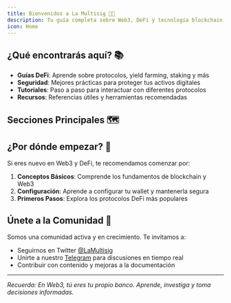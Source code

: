 ```yaml
---
title: Bienvenidos a La Multisig 👋🏻
description: Tu guía completa sobre Web3, DeFi y tecnología blockchain
icon: Home
---
```


## ¿Qué encontrarás aquí? 📚

- **Guías DeFi**: Aprende sobre protocolos, yield farming, staking y más
- **Seguridad**: Mejores prácticas para proteger tus activos digitales
- **Tutoriales**: Paso a paso para interactuar con diferentes protocolos
- **Recursos**: Referencias útiles y herramientas recomendadas

## Secciones Principales 🗺️

<Cards>
  <Card title="Introducción a DeFi" href="/docs/defi/defi" />
  <Card title="Seguridad Web3" href="/docs/security" />
  <Card title="Guías Prácticas" href="/docs/guides" />
</Cards>

## ¿Por dónde empezar? 🎯

Si eres nuevo en Web3 y DeFi, te recomendamos comenzar por:

1. **Conceptos Básicos**: Comprende los fundamentos de blockchain y Web3
2. **Configuración**: Aprende a configurar tu wallet y mantenerla segura
3. **Primeros Pasos**: Explora los protocolos DeFi más populares

## Únete a la Comunidad 🤝

Somos una comunidad activa y en crecimiento. Te invitamos a:

- Seguirnos en Twitter [@LaMultisig](https://x.com/lamultisig)
- Unirte a nuestro [Telegram](t.me/lamultisig) para discusiones en tiempo real
- Contribuir con contenido y mejoras a la documentación

---

*Recuerda: En Web3, tú eres tu propio banco. Aprende, investiga y toma decisiones informadas.*
